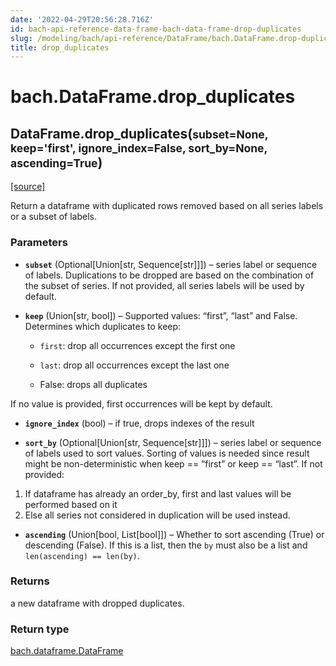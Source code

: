 ```yaml
---
date: '2022-04-29T20:56:28.716Z'
id: bach-api-reference-data-frame-bach-data-frame-drop-duplicates
slug: /modeling/bach/api-reference/DataFrame/bach.DataFrame.drop-duplicates/
title: drop_duplicates
---
```


# bach.DataFrame.drop_duplicates

<div class="method">

<h2 class="signature-class"><span class="additional-name">DataFrame.</span><span class="name">drop_duplicates(</span><small class="parameter-list"><span class="parameter" id="subset">subset=None</span>, <span class="parameter" id="keep">keep='first'</span>, <span class="parameter" id="ignore_index">ignore_index=False</span>, <span class="parameter" id="sort_by">sort_by=None</span>, <span class="parameter" id="ascending">ascending=True</span></small>)</h2>


&#8203;<span class="view-source">[[source]](https://github.com/objectiv/objectiv-analytics/blob/main/bach/bach/dataframe.py)</span>

<div class="content">

Return a dataframe with duplicated rows removed based on all series labels or a subset of labels.


### Parameters

* **`subset`** (Optional[Union[str, Sequence[str]]]) – series label or sequence of labels.
Duplications to be dropped are based on the combination of the subset of series.
If not provided, all series labels will be used by default.

* **`keep`** (Union[str, bool]) – Supported values: “first”, “last” and False. Determines which duplicates to keep:

  * `first`: drop all occurrences except the first one

  * `last`:  drop all occurrences except the last one

  * False: drops all duplicates

If no value is provided, first occurrences will be kept by default.


* **`ignore_index`** (bool) – if true, drops indexes of the result

* **`sort_by`** (Optional[Union[str, Sequence[str]]]) – series label or sequence of labels used to sort values.
Sorting of values is needed since result might be non-deterministic
when keep == “first” or keep == “last”. If not provided:
1. If dataframe has already an order_by, first and last values will be performed based on it
2. Else all series not considered in duplication will be used instead.

* **`ascending`** (Union[bool, List[bool]]) – Whether to sort ascending (True) or descending (False). If this is a list, then the
`by` must also be a list and `len(ascending) == len(by)`.



### Returns

a new dataframe with dropped duplicates.



### Return type

[bach.dataframe.DataFrame](/docs/modeling/bach/api-reference/DataFrame/bach.DataFrame/#bach.DataFrame)



</div>

</div>
